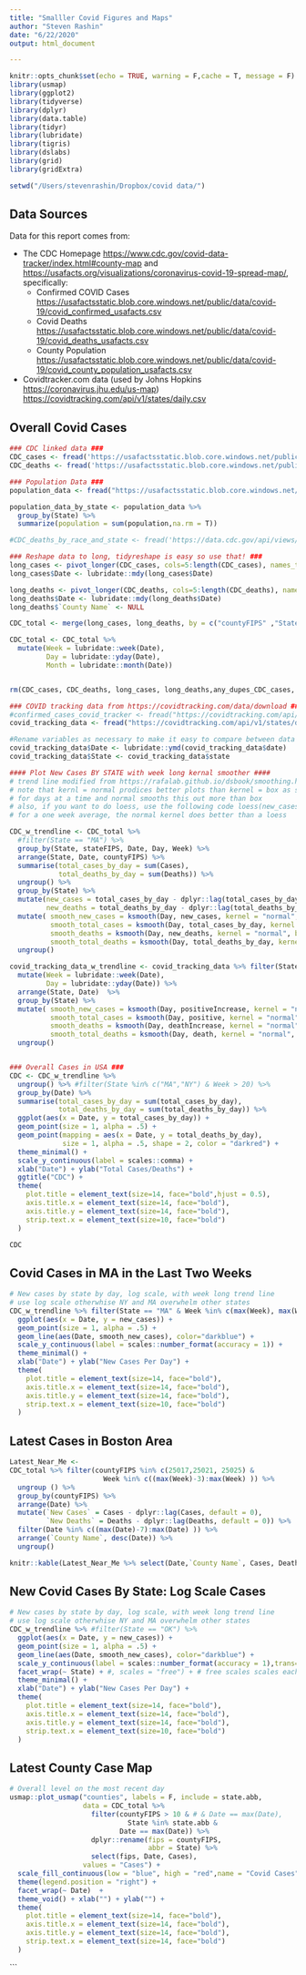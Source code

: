 ```yaml
---
title: "Smalller Covid Figures and Maps"
author: "Steven Rashin"
date: "6/22/2020"
output: html_document

---
```


```r
knitr::opts_chunk$set(echo = TRUE, warning = F,cache = T, message = F)
library(usmap)
library(ggplot2)
library(tidyverse)
library(dplyr)
library(data.table)
library(tidyr)
library(lubridate)
library(tigris)
library(dslabs)
library(grid)
library(gridExtra)

setwd("/Users/stevenrashin/Dropbox/covid data/")
```

## Data Sources

Data for this report comes from:

* The CDC Homepage <https://www.cdc.gov/covid-data-tracker/index.html#county-map> and <https://usafacts.org/visualizations/coronavirus-covid-19-spread-map/>, specifically:
    + Confirmed COVID Cases <https://usafactsstatic.blob.core.windows.net/public/data/covid-19/covid_confirmed_usafacts.csv>
    + Covid Deaths <https://usafactsstatic.blob.core.windows.net/public/data/covid-19/covid_deaths_usafacts.csv>
    + County Population <https://usafactsstatic.blob.core.windows.net/public/data/covid-19/covid_county_population_usafacts.csv>
* Covidtracker.com data (used by Johns Hopkins <https://coronavirus.jhu.edu/us-map>) <https://covidtracking.com/api/v1/states/daily.csv>

## Overall Covid Cases

```r
### CDC linked data ###
CDC_cases <- fread('https://usafactsstatic.blob.core.windows.net/public/data/covid-19/covid_confirmed_usafacts.csv')
CDC_deaths <- fread('https://usafactsstatic.blob.core.windows.net/public/data/covid-19/covid_deaths_usafacts.csv')

### Population Data ###
population_data <- fread("https://usafactsstatic.blob.core.windows.net/public/data/covid-19/covid_county_population_usafacts.csv")

population_data_by_state <- population_data %>%
  group_by(State) %>%
  summarize(population = sum(population,na.rm = T))

#CDC_deaths_by_race_and_state <- fread('https://data.cdc.gov/api/views/ks3g-spdg/rows.csv?accessType=DOWNLOAD')

### Reshape data to long, tidyreshape is easy so use that! ###
long_cases <- pivot_longer(CDC_cases, cols=5:length(CDC_cases), names_to = "Date", values_to = "Cases")
long_cases$Date <- lubridate::mdy(long_cases$Date)

long_deaths <- pivot_longer(CDC_deaths, cols=5:length(CDC_deaths), names_to = "Date", values_to = "Deaths")
long_deaths$Date <- lubridate::mdy(long_deaths$Date)
long_deaths$`County Name` <- NULL

CDC_total <- merge(long_cases, long_deaths, by = c("countyFIPS" ,"State","stateFIPS","Date"))

CDC_total <- CDC_total %>% 
  mutate(Week = lubridate::week(Date),
         Day = lubridate::yday(Date),
         Month = lubridate::month(Date))


rm(CDC_cases, CDC_deaths, long_cases, long_deaths,any_dupes_CDC_cases, any_dupes_CDC_deaths)

### COVID tracking data from https://covidtracking.com/data/download ###
#confirmed_cases_covid_tracker <- fread("https://covidtracking.com/api/v1/us/daily.csv")
covid_tracking_data <- fread("https://covidtracking.com/api/v1/states/daily.csv")

#Rename variables as necessary to make it easy to compare between data sets
covid_tracking_data$Date <- lubridate::ymd(covid_tracking_data$date)
covid_tracking_data$State <- covid_tracking_data$state

#### Plot New Cases BY STATE with week long kernal smoother ####
# trend line modified from https://rafalab.github.io/dsbook/smoothing.html
# note that kernl = normal prodices better plots than kernel = box as some states (e.g. MS) don't produce data
# for days at a time and normal smooths this out more than box
# also, if you want to do loess, use the following code loess(new_cases ~ Day, degree=1, span = 14)$y
# for a one week average, the normal kernel does better than a loess

CDC_w_trendline <- CDC_total %>% 
  #filter(State == "MA") %>%
  group_by(State, stateFIPS, Date, Day, Week) %>%
  arrange(State, Date, countyFIPS) %>%
  summarise(total_cases_by_day = sum(Cases),
            total_deaths_by_day = sum(Deaths)) %>%
  ungroup() %>% 
  group_by(State) %>%
  mutate(new_cases = total_cases_by_day - dplyr::lag(total_cases_by_day, default = 0),
         new_deaths = total_deaths_by_day - dplyr::lag(total_deaths_by_day, default = 0)) %>%
  mutate( smooth_new_cases = ksmooth(Day, new_cases, kernel = "normal", bandwidth = 7)$y,
          smooth_total_cases = ksmooth(Day, total_cases_by_day, kernel = "normal", bandwidth = 7)$y,
          smooth_deaths = ksmooth(Day, new_deaths, kernel = "normal", bandwidth = 7)$y,
          smooth_total_deaths = ksmooth(Day, total_deaths_by_day, kernel = "normal", bandwidth = 7)$y)  %>%
  ungroup() 

covid_tracking_data_w_trendline <- covid_tracking_data %>% filter(State %in% state.abb) %>%
  mutate(Week = lubridate::week(Date),
         Day = lubridate::yday(Date)) %>%
  arrange(State, Date)  %>% 
  group_by(State) %>%
  mutate( smooth_new_cases = ksmooth(Day, positiveIncrease, kernel = "normal", bandwidth = 7)$y,
          smooth_total_cases = ksmooth(Day, positive, kernel = "normal", bandwidth = 7)$y,
          smooth_deaths = ksmooth(Day, deathIncrease, kernel = "normal", bandwidth = 7)$y,
          smooth_total_deaths = ksmooth(Day, death, kernel = "normal", bandwidth = 7)$y) %>%
  ungroup() 


### Overall Cases in USA ###
CDC <- CDC_w_trendline %>%
  ungroup() %>% #filter(State %in% c("MA","NY") & Week > 20) %>%
  group_by(Date) %>%
  summarise(total_cases_by_day = sum(total_cases_by_day),
            total_deaths_by_day = sum(total_deaths_by_day)) %>%
  ggplot(aes(x = Date, y = total_cases_by_day)) +
  geom_point(size = 1, alpha = .5) + 
  geom_point(mapping = aes(x = Date, y = total_deaths_by_day),
             size = 1, alpha = .5, shape = 2, color = "darkred") +
  theme_minimal() +
  scale_y_continuous(label = scales::comma) +
  xlab("Date") + ylab("Total Cases/Deaths") + 
  ggtitle("CDC") +
  theme(
    plot.title = element_text(size=14, face="bold",hjust = 0.5),
    axis.title.x = element_text(size=14, face="bold"),
    axis.title.y = element_text(size=14, face="bold"),
    strip.text.x = element_text(size=10, face="bold")
  )

CDC
```

## Covid Cases in MA in the Last Two Weeks 
```r
# New cases by state by day, log scale, with week long trend line
# use log scale otherwhise NY and MA overwhelm other states
CDC_w_trendline %>% filter(State == "MA" & Week %in% c(max(Week), max(Week)-1)) %>%
  ggplot(aes(x = Date, y = new_cases)) +
  geom_point(size = 1, alpha = .5) + 
  geom_line(aes(Date, smooth_new_cases), color="darkblue") +
  scale_y_continuous(label = scales::number_format(accuracy = 1)) +
  theme_minimal() +
  xlab("Date") + ylab("New Cases Per Day") +
  theme(
    plot.title = element_text(size=14, face="bold"),
    axis.title.x = element_text(size=14, face="bold"),
    axis.title.y = element_text(size=14, face="bold"),
    strip.text.x = element_text(size=10, face="bold")
  )
```

## Latest Cases in Boston Area

```r

Latest_Near_Me <- 
CDC_total %>% filter(countyFIPS %in% c(25017,25021, 25025) & 
                       Week %in% c((max(Week)-3):max(Week) )) %>% 
  ungroup () %>%
  group_by(countyFIPS) %>%
  arrange(Date) %>%
  mutate(`New Cases` = Cases - dplyr::lag(Cases, default = 0),
         `New Deaths` = Deaths - dplyr::lag(Deaths, default = 0)) %>% 
  filter(Date %in% c((max(Date)-7):max(Date) )) %>%
  arrange(`County Name`, desc(Date)) %>% 
  ungroup() 

knitr::kable(Latest_Near_Me %>% select(Date,`County Name`, Cases, Deaths, `New Cases`, `New Deaths`)) 

```

## New Covid Cases By State: Log Scale Cases

```r
# New cases by state by day, log scale, with week long trend line
# use log scale otherwhise NY and MA overwhelm other states
CDC_w_trendline %>% #filter(State == "OK") %>%
  ggplot(aes(x = Date, y = new_cases)) +
  geom_point(size = 1, alpha = .5) + 
  geom_line(aes(Date, smooth_new_cases), color="darkblue") +
  scale_y_continuous(label = scales::number_format(accuracy = 1),trans='log10') +
  facet_wrap(~ State) + #, scales = "free") + # free scales scales each state individually
  theme_minimal() +
  xlab("Date") + ylab("New Cases Per Day") +
  theme(
    plot.title = element_text(size=14, face="bold"),
    axis.title.x = element_text(size=14, face="bold"),
    axis.title.y = element_text(size=14, face="bold"),
    strip.text.x = element_text(size=10, face="bold")
  )
```

## Latest County Case Map
```r
# Overall level on the most recent day
usmap::plot_usmap("counties", labels = F, include = state.abb,
                  data = CDC_total %>% 
                    filter(countyFIPS > 10 & # & Date == max(Date),
                             State %in% state.abb &
                           Date == max(Date)) %>%
                    dplyr::rename(fips = countyFIPS, 
                                  abbr = State) %>%
                    select(fips, Date, Cases), 
                  values = "Cases") + 
  scale_fill_continuous(low = "blue", high = "red",name = "Covid Cases", label = scales::comma) + #trans = "log10",
  theme(legend.position = "right") + 
  facet_wrap(~ Date)  + 
  theme_void() + xlab("") + ylab("") +
  theme(
    plot.title = element_text(size=14, face="bold"),
    axis.title.x = element_text(size=14, face="bold"),
    axis.title.y = element_text(size=14, face="bold"),
    strip.text.x = element_text(size=14, face="bold")
  )

```


```



